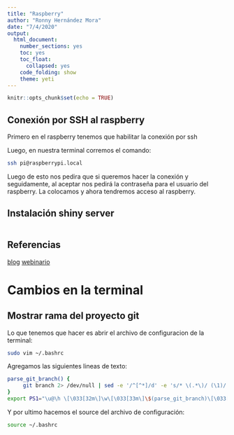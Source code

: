 ```yaml
---
title: "Raspberry"
author: "Ronny Hernández Mora"
date: "7/4/2020"
output: 
  html_document:
    number_sections: yes 
    toc: yes
    toc_float:
      collapsed: yes
    code_folding: show
    theme: yeti
---
```


```r
knitr::opts_chunk$set(echo = TRUE)
```

## Conexión por SSH al raspberry

Primero en el raspberry tenemos que habilitar la conexión por ssh

Luego, en nuestra terminal corremos el comando: 

```bash
ssh pi@raspberrypi.local
```

Luego de esto nos pedira que si queremos hacer la conexión y seguidamente, al
aceptar nos pedirá la contraseña para el usuario del raspberry. La colocamos
y ahora tendremos acceso al raspberry.

## Instalación shiny server

```bash

```

## Referencias

[blog](https://andresrcs.rbind.io/es/2018/11/21/shiny_rstudio_server/)
[webinario](https://www.youtube.com/watch?v=BNTlEVYrT0I&list=PLZpKvQTlfyCI9b-Fr5Gmojf8uhuAXroG_&index=12)


# Cambios en la terminal

## Mostrar rama del proyecto git

Lo que tenemos que hacer es abrir el archivo de configuracion de la terminal:

```bash
sudo vim ~/.bashrc 
```

Agregamos las siguientes lineas de texto:

```bash
parse_git_branch() {
     git branch 2> /dev/null | sed -e '/^[^*]/d' -e 's/* \(.*\)/ (\1)/'
}
export PS1="\u@\h \[\033[32m\]\w\[\033[33m\]\$(parse_git_branch)\[\033[00m\] $ "
```

Y por ultimo hacemos el source del archivo de configuración:

```bash
source ~/.bashrc 
```
